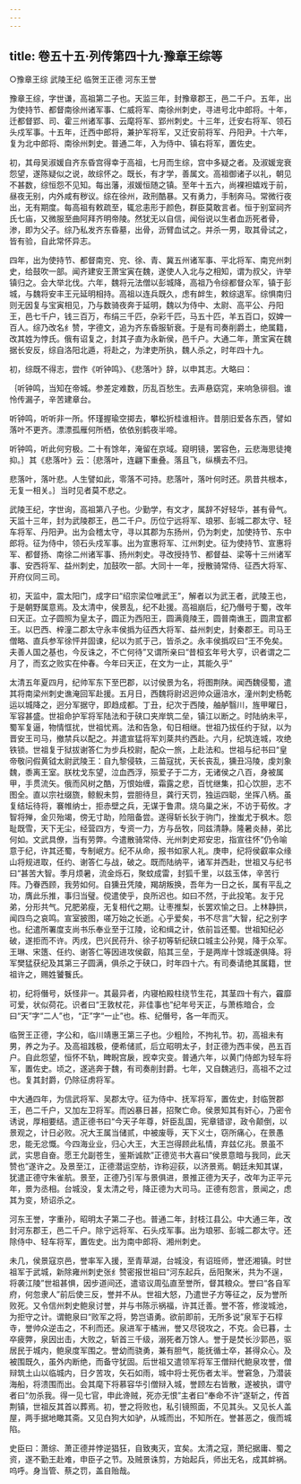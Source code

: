 ```yaml
---
---
---
```

title: 卷五十五·列传第四十九·豫章王综等
---

○豫章王综  武陵王纪  临贺王正德  河东王誉

豫章王综，字世谦，高祖第二子也。天监三年，封豫章郡王，邑二千户。五年，出为使持节、都督南徐州诸军事、仁威将军、南徐州刺史，寻进号北中郎将。十年，迁都督郢、司、霍三州诸军事、云麾将军、郢州刺史。十三年，迁安右将军、领石头戍军事。十五年，迁西中郎将，兼护军将军，又迁安前将军、丹阳尹。十六年，复为北中郎将、南徐州刺史。普通二年，入为侍中、镇右将军，置佐史。

初，其母吴淑媛自齐东昏宫得幸于高祖，七月而生综，宫中多疑之者。及淑媛宠衰怨望，遂陈疑似之说，故综怀之。既长，有才学，善属文。高祖御诸子以礼，朝见不甚数，综恒怨不见知。每出藩，淑媛恒随之镇。至年十五六，尚裸袒嬉戏于前，昼夜无别，内外咸有秽议。综在徐州，政刑酷暴。又有勇力，手制奔马。常微行夜出，无有期度。每高祖有敕疏至，辄忿恚形于颜色，群臣莫敢言者。恒于别室祠齐氏七庙，又微服至曲阿拜齐明帝陵。然犹无以自信，闻俗说以生者血沥死者骨，渗，即为父子。综乃私发齐东昏墓，出骨，沥臂血试之。并杀一男，取其骨试之，皆有验，自此常怀异志。

四年，出为使持节、都督南兖、兖、徐、青、冀五州诸军事、平北将军、南兖州刺史，给鼓吹一部。闻齐建安王萧宝寅在魏，遂使人入北与之相知，谓为叔父，许举镇归之。会大举北伐。六年，魏将元法僧以彭城降，高祖乃令综都督众军，镇于彭城，与魏将安丰王元延明相持。高祖以连兵既久，虑有衅生，敕综退军。综惧南归则无因复与宝寅相见，乃与数骑夜奔于延明，魏以为侍中、太尉、高平公、丹阳王，邑七千户，钱三百万，布绢三千匹，杂彩千匹，马五十匹，羊五百口，奴婢一百人。综乃改名纟赞，字德文，追为齐东昏服斩衰。于是有司奏削爵土，绝属籍，改其姓为悖氏。俄有诏复之，封其子直为永新侯，邑千户。大通二年，萧宝寅在魏据长安反，综自洛阳北遁，将赴之，为津吏所执，魏人杀之，时年四十九。

初，综既不得志，尝作《听钟鸣》、《悲落叶》辞，以申其志。大略曰：

｛听钟鸣，当知在帝城。参差定难数，历乱百愁生。去声悬窈窕，来响急徘徊。谁怜传漏子，辛苦建章台。

听钟鸣，听听非一所。怀瑾握瑜空掷去，攀松折桂谁相许。昔朋旧爱各东西，譬如落叶不更齐。漂漂孤雁何所栖，依依别鹤夜半啼。

听钟鸣，听此何穷极。二十有馀年，淹留在京域。窥明镜，罢容色，云悲海思徒掩抑。｝其《悲落叶》云：｛悲落叶，连翩下重叠。落且飞，纵横去不归。

悲落叶，落叶悲。人生譬如此，零落不可持。悲落叶，落叶何时还。夙昔共根本，无复一相关。｝当时见者莫不悲之。

武陵王纪，字世询，高祖第八子也。少勤学，有文才，属辞不好轻华，甚有骨气。天监十三年，封为武陵郡王，邑二千户。历位宁远将军、琅邪、彭城二郡太守、轻车将军、丹阳尹。出为会稽太守，寻以其郡为东扬州，仍为刺史，加使持节、东中郎将。征为侍中，领石头戍军事。出为宣惠将军、江州刺史。征为使持节、宣惠将军、都督扬、南徐二州诸军事、扬州刺史。寻改授持节、都督益、梁等十三州诸军事、安西将军、益州刺史，加鼓吹一部。大同十一年，授散骑常侍、征西大将军、开府仪同三司。

初，天监中，震太阳门，成字曰“绍宗梁位唯武王”，解者以为武王者，武陵王也，于是朝野属意焉。及太清中，侯景乱，纪不赴援。高祖崩后，纪乃僭号于蜀，改年曰天正。立子圆照为皇太子，圆正为西阳王，圆满竟陵王，圆普南谯王，圆肃宜都王。以巴西、梓潼二郡太守永丰侯撝为征西大将军、益州刺史，封秦郡王。司马王僧略、直兵参军徐怦并固谏，纪以为贰于己，皆杀之。永丰侯撝叹曰“王不免矣。夫善人国之基也，今反诛之，不亡何待”又谓所亲曰“昔桓玄年号大亨，识者谓之二月了，而玄之败实在仲春。今年曰天正，在文为一止，其能久乎”

太清五年夏四月，纪帅军东下至巴郡，以讨侯景为名，将图荆陕。闻西魏侵蜀，遣其将南梁州刺史谯淹回军赴援。五月日，西魏将尉迟迥帅众逼涪水，潼州刺史杨乾运以城降之，迥分军据守，即趋成都。丁丑，纪次于西陵，舳舻翳川，旌甲曜日，军容甚盛。世祖命护军将军陆法和于硖口夹岸筑二垒，镇江以断之。时陆纳未平，蜀军复逼，物情恇扰，世祖忧焉。法和告急，旬日相继。世祖乃拔任约于狱，以为晋安王司马，撤禁兵以配之。并遣宣猛将军刘棻共约西赴。六月，纪筑连城，攻绝铁锁。世祖复于狱拔谢答仁为步兵校尉，配众一旅，上赴法和。世祖与纪书曰“皇帝敬问假黄钺太尉武陵王：自九黎侵轶，三苗寇扰，天长丧乱，獯丑冯陵，虔刘象魏，黍离王室。朕枕戈东望，泣血西浮，殒爱子于二方，无诸侯之八百，身被属甲，手贯流矢。俄而风树之酷，万恨始缠，霜露之悲，百忧继集，扣心饮胆，志不图全。直以宗社缀旒，鲸鲵未剪，尝胆待旦，龚行天罚，独运四聪，坐挥八柄。虽复结坛待将，褰帷纳士，拒赤壁之兵，无谋于鲁肃。烧乌巢之米，不访于荀攸。才智将殚，金贝殆竭，傍无寸助，险阻备尝。遂得斩长狄于驹门，挫蚩尤于枫木。怨耻既雪，天下无尘，经营四方，专资一力，方与岳牧，同兹清静。隆暑炎赫，弟比何如。文武具僚，当有劳弊。今遣散骑常侍、光州刺史郑安忠，指宣往怀”仍令喻意于纪，许其还蜀，专制岷方。纪不从命，报书如家人礼。庚申，纪将侯叡率众缘山将规进取，任约、谢答仁与战，破之。既而陆纳平，诸军并西赴，世祖又与纪书曰“甚苦大智。季月烦暑，流金烁石，聚蚊成雷，封狐千里，以兹玉体，辛苦行阵。乃眷西顾，我劳如何。自獯丑凭陵，羯胡叛换，吾年为一日之长，属有平乱之功，膺此乐推，事归当璧。傥遣使乎，良所迟也。如曰不然，于此投笔。友于兄弟，分形共气。兄肥弟瘦，无复相代之期。让枣推梨，长罢欢愉之日。上林静拱，闻四鸟之哀鸣。宣室披图，嗟万始之长逝。心乎爱矣，书不尽言”大智，纪之别字也。纪遣所署度支尚书乐奉业至于江陵，论和缉之计，依前旨还蜀。世祖知纪必破，遂拒而不许。丙戌，巴兴民苻升、徐子初等斩纪硖口城主公孙晃，降于众军。王琳、宋簉、任约、谢答仁等因进攻侯叡，陷其三垒，于是两岸十馀城遂俱降。将军樊猛获纪及其第三子圆满，俱杀之于硖口，时年四十六。有司奏请绝其属籍，世祖许之，赐姓饕餮氏。

初，纪将僭号，妖怪非一。其最异者，内寝柏殿柱绕节生花，其茎四十有六，靃靡可爱，状似荷花。识者曰“王敦杖花，非佳事也”纪年号天正，与萧栋暗合，佥曰“天”字“二人”也，“正”字“一止”也。栋、纪僭号，各一年而灭。

临贺王正德，字公和，临川靖惠王第三子也。少粗险，不拘礼节。初，高祖未有男，养之为子。及高祖践极，便希储贰，后立昭明太子，封正德为西丰侯，邑五百户。自此怨望，恒怀不轨，睥睨宫扆，觊幸灾变。普通六年，以黄门侍郎为轻车将军，置佐史。顷之，遂逃奔于魏，有司奏削封爵。七年，又自魏逃归，高祖不之过也。复其封爵，仍除征虏将军。

中大通四年，为信武将军、吴郡太守。征为侍中、抚军将军，置佐史，封临贺郡王，邑二千户，又加左卫将军。而凶暴日甚，招聚亡命。侯景知其有奸心，乃密令诱说，厚相要结。遗正德书曰“今天子年尊，奸臣乱国，宪章错谬，政令颠倒，以景观之，计日必败。况大王属当储贰，中被废辱，天下义士，窃所痛心，在景愚忠，能无忿慨。今四海业业，归心大王，大王岂得顾此私情，弃兹亿兆。景虽不武，实思自奋。愿王允副苍生，鉴斯诚款”正德览书大喜曰“侯景意暗与我同，此天赞也”遂许之。及景至江，正德潜运空舫，诈称迎荻，以济景焉。朝廷未知其谋，犹遣正德守朱雀航。景至，正德乃引军与景俱进，景推正德为天子，改年为正平元年，景为丞相。台城没，复太清之号，降正德为大司马。正德有怨言，景闻之，虑其为变，矫诏杀之。

河东王誉，字重孙，昭明太子第二子也。普通二年，封枝江县公。中大通三年，改封河东郡王，邑二千户。除宁远将军、石头戍军事。出为琅邪、彭城二郡太守。还除侍中、轻车将军，置佐史。出为南中郎将、湘州刺史。

未几，侯景寇京邑，誉率军入援，至青草湖，台城没，有诏班师，誉还湘镇。时世祖军于武城，新除雍州刺史张纟赞密报世祖曰“河东起兵，岳阳聚米，共为不逞，将袭江陵”世祖甚惧，因步道间还，遣谘议周弘直至誉所，督其粮众。誉曰“各自军府，何忽隶人”前后使三反，誉并不从。世祖大怒，乃遣世子方等征之，反为誉所败死。又令信州刺史鲍泉讨誉，并与书陈示祸福，许其迁善。誉不答，修浚城池，为拒守之计。谓鲍泉曰“败军之将，势岂语勇。欲前即前，无所多说”泉军于石椁寺，誉帅众逆击之，不利而还。泉进军于橘洲，誉又尽锐攻之，不克。会已暮，士卒疲弊，泉因出击，大败之，斩首三千级，溺死者万馀人。誉于是焚长沙郭邑，驱居民于城内，鲍泉度军围之。誉幼而骁勇，兼有胆气，能抚循士卒，甚得众心。及被围既久，虽外内断绝，而备守犹固。后世祖又遣领军将军王僧辩代鲍泉攻誉，僧辩筑土山以临城内，日夕苦攻，矢石如雨，城中将士死伤者太半。誉窘急，乃潜装海船，将溃围而出。会其麾下将慕容华引僧辩入城，誉顾左右皆散，遂被执，谓守者曰“勿杀我。得一见七官，申此谗贼，死亦无恨”主者曰“奉命不许”遂斩之，传首荆镇，世祖反其首以葬焉。初，誉之将败也，私引镜照面，不见其头。又见长人盖屋，两手据地瞰其斋。又见白狗大如驴，从城而出，不知所在。誉甚恶之，俄而城陷。

史臣曰：萧综、萧正德并悖逆猖狂，自致夷灭，宜矣。太清之寇，萧纪据庸、蜀之资，遂不勤王赴难，申臣子之节。及贼景诛剪，方始起兵，师出无名，成其衅祸。呜呼。身当管、蔡之罚，盖自贻哉。

